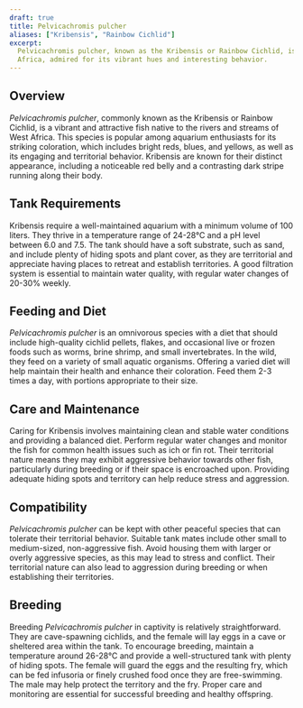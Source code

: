 ```yaml
---
draft: true
title: Pelvicachromis pulcher
aliases: ["Kribensis", "Rainbow Cichlid"]
excerpt:
  Pelvicachromis pulcher, known as the Kribensis or Rainbow Cichlid, is a colorful and popular freshwater fish from West
  Africa, admired for its vibrant hues and interesting behavior.
---
```


## Overview

_Pelvicachromis pulcher_, commonly known as the Kribensis or Rainbow Cichlid, is a vibrant and attractive fish native to
the rivers and streams of West Africa. This species is popular among aquarium enthusiasts for its striking coloration,
which includes bright reds, blues, and yellows, as well as its engaging and territorial behavior. Kribensis are known
for their distinct appearance, including a noticeable red belly and a contrasting dark stripe running along their body.

## Tank Requirements

Kribensis require a well-maintained aquarium with a minimum volume of 100 liters. They thrive in a temperature range of
24-28°C and a pH level between 6.0 and 7.5. The tank should have a soft substrate, such as sand, and include plenty of
hiding spots and plant cover, as they are territorial and appreciate having places to retreat and establish territories.
A good filtration system is essential to maintain water quality, with regular water changes of 20-30% weekly.

## Feeding and Diet

_Pelvicachromis pulcher_ is an omnivorous species with a diet that should include high-quality cichlid pellets, flakes,
and occasional live or frozen foods such as worms, brine shrimp, and small invertebrates. In the wild, they feed on a
variety of small aquatic organisms. Offering a varied diet will help maintain their health and enhance their coloration.
Feed them 2-3 times a day, with portions appropriate to their size.

## Care and Maintenance

Caring for Kribensis involves maintaining clean and stable water conditions and providing a balanced diet. Perform
regular water changes and monitor the fish for common health issues such as ich or fin rot. Their territorial nature
means they may exhibit aggressive behavior towards other fish, particularly during breeding or if their space is
encroached upon. Providing adequate hiding spots and territory can help reduce stress and aggression.

## Compatibility

_Pelvicachromis pulcher_ can be kept with other peaceful species that can tolerate their territorial behavior. Suitable
tank mates include other small to medium-sized, non-aggressive fish. Avoid housing them with larger or overly aggressive
species, as this may lead to stress and conflict. Their territorial nature can also lead to aggression during breeding
or when establishing their territories.

## Breeding

Breeding _Pelvicachromis pulcher_ in captivity is relatively straightforward. They are cave-spawning cichlids, and the
female will lay eggs in a cave or sheltered area within the tank. To encourage breeding, maintain a temperature around
26-28°C and provide a well-structured tank with plenty of hiding spots. The female will guard the eggs and the resulting
fry, which can be fed infusoria or finely crushed food once they are free-swimming. The male may help protect the
territory and the fry. Proper care and monitoring are essential for successful breeding and healthy offspring.
